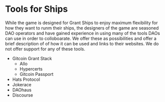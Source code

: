 # Tools for Ships

While the game is designed for Grant Ships to enjoy maximum flexibility for how they want to runm their ships, the designers of the game are seasoned DAO operators and have gained experience in using many of the tools DAOs can use in order to colloboarate. We offer these as possibilities and offer a brief description of of how it can be used and links to their websites. We do not offer support for any of these tools.

- Gitcoin Grant Stack
    - Allo
    - Hypercerts
    - Gitcoin Passport
- Hats Protocol
- Jokerace
- DAOhaus
- Discourse
